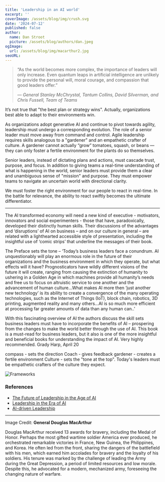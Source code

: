 ```yaml
---
title: 'Leadership in an AI world'
excerpt: ''
coverImage: /assets/blog/img/crush.svg
date: '2024-07-12'
published: false
author:
  name: Dan Stroot
  picture: /assets/blog/authors/dan.jpeg
ogImage:
  url: /assets/blog/img/macarthur2.jpg
seoURL:
---
```


> “As the world becomes more complex, the importance of leaders will only increase. Even quantum leaps in artificial intelligence are unlikely to provide the personal will, moral courage, and compassion that good leaders offer.”
>
> <cite>
>   &mdash; General Stanley McChrystal, Tantum Collins, David Silverman, and
>   Chris Fussell, Team of Teams
> </cite>

It’s not true that "the best plan or strategy wins". Actually, organizations best able to adapt to their environments win.

As organizations adopt generative AI and continue to pivot towards agility, leadership must undergo a corresponding evolution. The role of a senior leader must move away from command and control. Agile leadership requires skills analogous to a "gardener" and an empathetic crafter of culture. A gardener cannot actually “grow” tomatoes, squash, or beans — they can only foster a fertile environment for the plants do so themselves.

Senior leaders, instead of dictating plans and actions, must cascade trust, purpose, and focus. In addition to giving teams a real-time understanding of what is happening in the world, senior leaders must provide them a clear and unambiguous sense of "mission" and purpose. They must empower teams to navigate an uncertain world with directional clarity.

We must foster the right environment for our people to react in real-time. In the battle for relevance, the ability to react swiftly becomes the ultimate differentiator.

---

The AI transformed economy will need a new kind of executive - motivators, innovators and social experimenters - those that have, paradoxically, developed their distinctly human skills. Their discussions of the advantages and ‘disruptions’ of AI on business – and on our culture in general – are related with a lighthearted accessible style of presentation, including the insightful use of ‘comic strips’ that underline the messages of their book.

The Preface sets the tone – ‘Today’s business leaders face a conundrum. AI unquestionably will play an enormous role in the future of their organizations and the business environment in which they operate, but what effects will it have? Prognosticators have wildly different visions of the future it will create, ranging from causing the extinction of humanity to ushering in a Golden Age in which machines provide all humanity’s needs and free us to focus on altruistic service to one another and the advancement of human culture…What makes AI more then ‘just another new technology’ is its ability to create a convergence of the many operating technologies, such as the Internet of Things (IoT), block chain, robotics, 3D printing, augmented reality and many others…AI is so much more efficient at processing far greater amounts of data than any human can..’

With this fascinating overview of AI the authors discuss the skill sets business leaders must have to incorporate the benefits of AI – prospering from the changes to make the world better through the use of AI. This book is a must-read for business leaders, but it also is one of the more insightful and beneficial books for understanding the impact of AI. Very highly recommended. Grady Harp, April 20

compass - sets the direction
Coach - gives feedback
gardener - creates a fertile environment
Culture - sets the "tone at the top". Today's leaders must be empathetic crafters of the culture they expect.

![Frameworks](/assets/blog/img/frameworks.jpg)

<YouTube link="https://youtu.be/bj7HKN7UhiY" short={true} />

### References

- [The Future of Leadership in the Age of AI](https://www.amazon.com/Future-Leadership-Age-Preparing-AI-Shaped/dp/1732749701)
- [Leadership in the Era of AI](https://youtu.be/WkmvPEcvFcs?si=iGSu-B7DTVxKTL_x)
- [AI-driven Leadership](https://sloanreview.mit.edu/article/ai-driven-leadership/)

---

Image Credit: **General Douglas MacArthur**

<span className="text-sm">
  Douglas MacArthur received 13 awards for bravery, including the Medal of
  Honor. Perhaps the most gifted wartime soldier America ever produced, he
  orchestrated remarkable victories in France, New Guinea, the Philippines, and
  Korea. He often led from the front, sharing the dangers of the battlefield
  with his men, which earned him accolades for bravery and the loyalty of his
  soldiers. His tenure was marked by the challenge of leading the Army during
  the Great Depression, a period of limited resources and low morale. Despite
  this, he advocated for a modern, mechanized army, foreseeing the changing
  nature of warfare.
</span>
